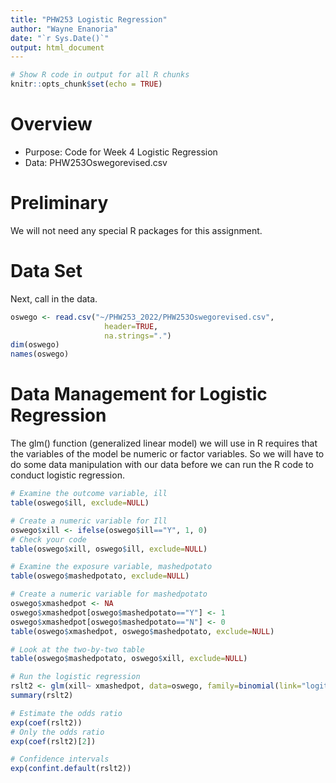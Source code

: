 ```yaml
---
title: "PHW253 Logistic Regression"
author: "Wayne Enanoria"
date: "`r Sys.Date()`"
output: html_document
---
```


```r
# Show R code in output for all R chunks
knitr::opts_chunk$set(echo = TRUE)
```

# Overview

* Purpose: Code for Week 4 Logistic Regression
* Data: PHW253Oswegorevised.csv


# Preliminary

We will not need any special R packages for this assignment.

# Data Set

Next, call in the data.

```r
oswego <- read.csv("~/PHW253_2022/PHW253Oswegorevised.csv",
                     header=TRUE,
                     na.strings=".")
dim(oswego)
names(oswego)
```

# Data Management for Logistic Regression

The glm() function (generalized linear model) we will use in R requires that the variables of the model be numeric or factor variables. So we will have to do some data manipulation with our data before we can run the R code to conduct logistic regression.

```r
# Examine the outcome variable, ill
table(oswego$ill, exclude=NULL)

# Create a numeric variable for Ill
oswego$xill <- ifelse(oswego$ill=="Y", 1, 0)
# Check your code
table(oswego$xill, oswego$ill, exclude=NULL)

# Examine the exposure variable, mashedpotato
table(oswego$mashedpotato, exclude=NULL)

# Create a numeric variable for mashedpotato
oswego$xmashedpot <- NA
oswego$xmashedpot[oswego$mashedpotato=="Y"] <- 1
oswego$xmashedpot[oswego$mashedpotato=="N"] <- 0
table(oswego$xmashedpot, oswego$mashedpotato, exclude=NULL)

# Look at the two-by-two table
table(oswego$mashedpotato, oswego$xill, exclude=NULL)

# Run the logistic regression
rslt2 <- glm(xill~ xmashedpot, data=oswego, family=binomial(link="logit"))
summary(rslt2)

# Estimate the odds ratio
exp(coef(rslt2))
# Only the odds ratio
exp(coef(rslt2)[2])

# Confidence intervals
exp(confint.default(rslt2))
```


